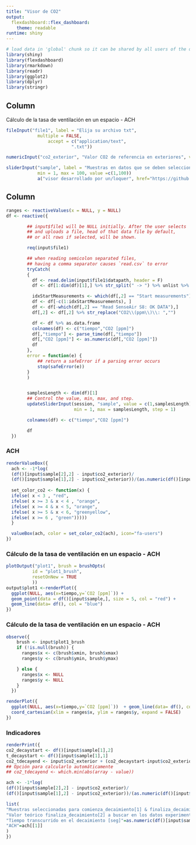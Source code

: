 ```yaml
---
title: "Visor de CO2"
output:
  flexdashboard::flex_dashboard:
    theme: readable
runtime: shiny
---
```


```r
# load data in 'global' chunk so it can be shared by all users of the dashboard
library(shiny)
library(flexdashboard)
library(rmarkdown)
library(readr)
library(ggplot2)
library(dplyr)
library(stringr)
```

Column {.sidebar}
-----------------------------------------------------------------------
Cálculo de la tasa de ventilación en un espacio - ACH

```r
fileInput("file1", label = "Elija su archivo txt",
            multiple = FALSE,
                accept = c("application/text",
                         ".txt"))

numericInput("co2_exterior", "Valor CO2 de referencia en exteriores", value= 400)

sliderInput("sample", label = "Muestras en datos que se deben seleccionar, para el comienzo del decaimiento de CO2 en el espacio y donde termina de decaer la concentración:",
            min = 1, max = 100, value =c(1,100))
            a("visor desarrollado por un/loquer", href="https://github.com/daquina-io/calculo-tasa-ventilacion")
```

Column
-----------------------------------------------------------------------

```r
ranges <- reactiveValues(x = NULL, y = NULL)
df <- reactive({

        ## input$file1 will be NULL initially. After the user selects
        ## and uploads a file, head of that data file by default,
        ## or all rows if selected, will be shown.

        req(input$file1)

        ## when reading semicolon separated files,
        ## having a comma separator causes `read.csv` to error
        tryCatch(
        {
          df <- read.delim(input$file1$datapath, header = F)
          df <- df[1:dim(df)[1],] %>% str_split(" -> ") %>% unlist %>% matrix(nrow = dim(df)[1], byrow = TRUE)

          idxStartMeasurements <- which(df[,2] == "Start measurements")
          df <- df[-c(1:idxStartMeasurements), ]
          df <- df[-which(df[,2] == "Read SenseAir S8: OK DATA"),]
          df[,2] <- df[,2] %>% str_replace("CO2\\(ppm\\)\\: ","")

          df <- df %>% as.data.frame
          colnames(df) <- c("tiempo","CO2 [ppm]")
          df[,"tiempo"] <- parse_time(df[,"tiempo"])
          df[,"CO2 [ppm]"] <- as.numeric(df[,"CO2 [ppm]"])
          df
        },
        error = function(e) {
            ## return a safeError if a parsing error occurs
            stop(safeError(e))
        }
        )


        samplesLength <- dim(df)[1]
        ## Control the value, min, max, and step.
        updateSliderInput(session, "sample", value = c(1,samplesLength),
                          min = 1, max = samplesLength, step = 1)

        colnames(df) <- c("tiempo","CO2 [ppm]")

        df
  })
```

### ACH

```r
renderValueBox({
  ach <- -1*log(
  (df()[input$sample[2],2] - input$co2_exterior)/
  (df()[input$sample[1],2] - input$co2_exterior))/(as.numeric(df()[input$sample[2],1]-df()[input$sample[1],1])/3600)
 
  set_color_co2 <- function(x) {
  ifelse( x < 3 , "red",
  ifelse( x >= 3 & x < 4 , "orange",
  ifelse( x >= 4 & x < 5, "orange",
  ifelse( x >= 5 & x < 6, "greenyellow",
  ifelse( x >= 6 , "green")))))
  }

  valueBox(ach, color = set_color_co2(ach), icon="fa-users")
})

```

### Cálculo de la tasa de ventilación en un espacio - ACH

```r
plotOutput("plot1", brush = brushOpts(
          id = "plot1_brush",
          resetOnNew = TRUE
          ))
output$plot1 <-renderPlot({
  ggplot(NULL, aes(x=tiempo,y=`CO2 [ppm]`)) +
  geom_point(data = df()[input$sample,], size = 5, col = "red") +
  geom_line(data= df(), col = "blue")
})
```

### Cálculo de la tasa de ventilación en un espacio - ACH

```r
observe({
    brush <- input$plot1_brush
    if (!is.null(brush)) {
      ranges$x <- c(brush$xmin, brush$xmax)
      ranges$y <- c(brush$ymin, brush$ymax)

    } else {
      ranges$x <- NULL
      ranges$y <- NULL
    }
  })

renderPlot({
  ggplot(NULL, aes(x=tiempo,y=`CO2 [ppm]`))  + geom_line(data= df(), col = "blue")+
  coord_cartesian(xlim = ranges$x, ylim = ranges$y, expand = FALSE)
})
```

### Indicadores

```r
renderPrint({
co2_decaystart <- df()[input$sample[1],2]
t_decaystart <- df()[input$sample[1],1]
co2_tdecayend <- input$co2_exterior + (co2_decaystart-input$co2_exterior)*0.37
## Opción para calcularlo automáticamente
## co2_tdecayend <- which.min(abs(array - value))

ach <- -1*log(
(df()[input$sample[2],2] - input$co2_exterior)/
(df()[input$sample[1],2] - input$co2_exterior))/(as.numeric(df()[input$sample[2],1]-df()[input$sample[1],1])/3600)

list(
"Muestras seleccionadas para comienza_decaimiento[1] & finaliza_decaimiento[2] del aire en el espacio" = df()[input$sample,],
"Valor teórico finaliza_decaimiento[2] a buscar en los datos experimentales"=co2_tdecayend,
"Tiempo transcurrido en el decaimiento [seg]"=as.numeric(df()[input$sample[2],1]-df()[input$sample[1],1]),
"ACH"=ach[[1]]
)
})
```

